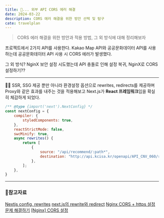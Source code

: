 ```yaml
---
title: 📝... 외부 API CORS 에러 해결
date: 2024-03-22
description: CORS 에러 해결을 위한 방안 선택 및 탐구
cate: travelplan
---
```


> CORS 에러 해결을 위한 방안과 적용 방법, 그 외 방식에 대해 정리해보자

프로젝트에서 2가지 API를 사용한다. Kakao Map API와 공공문화데이터 API를 사용하는데 공공문화데이터 API 사용 시 CORS 에러가
발생했다.

그 외 방식? NginX 보안 설정 시도했는데 API 충돌로 인해 설정 복귀,
NginX로 CORS 설정하기??

<hr />

👩‍💻 SSR, SSG 제공 뿐만 아니라 환경설정 옵션으로 rewrites, redirects를 제공하며 Proxy와 같은 효과를 내주는 것을 적용해보고
Next.js가 **React 프레임워크**임을 확실히 체감하게 되었다.

```next.config.js
/** @type {import('next').NextConfig} */
const nextConfig = {
    compiler: {
        styledComponents: true,
    },
    reactStrictMode: false,
    swcMinify: true,
    async rewrites() {
        return [
            {
                source: "/api/recommend/:path*",
                destination: "http://api.kcisa.kr/openapi/API_CNV_060/request/:path*",
            },
        ];
    },
}
```

<hr />

### 📌참고자료

[Nextjs config, rewrites](https://nextjs.org/docs/pages/api-reference/next-config-js/rewrites)
[next.js의 rewrite와 redirect](https://velog.io/@deli-ght/nextrewrite%EC%99%80-redirect)
[Nginx CORS + https 설정 문제 해결하기](https://medium.com/@hee98.09.14/nginx-cors-https-%EC%84%A4%EC%A0%95-%EB%AC%B8%EC%A0%9C-%ED%95%B4%EA%B2%B0%ED%95%98%EA%B8%B0-5af71812f4a1)
[[Nginx] CORS 설정](https://greeng00se.tistory.com/119)
